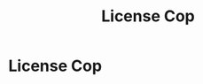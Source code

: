﻿---
sortWeight: 30
title: License Cop
tagLine: Yet another license checker tool for your dependencies; focused on simplicity.
description: "TODO: A description of the project."
---

# License Cop
